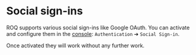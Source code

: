 
# Social sign-ins

ROQ supports various social sign-ins like Google OAuth. You can activate and configure them in the
[console](https://console.roq.tech/settings/authentication-form/social-signin): `Authentication` ➔ `Social Sign-in`. 

Once activated they will work without any further work.